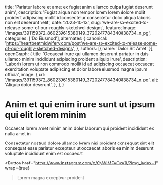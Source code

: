   title: 'Pariatur labore et amet ex fugiat anim ullamco culpa fugiat deserunt anim',
  description: 'Fugiat aliqua non tempor lorem lorem dolore mollit proident adipiscing mollit id consectetur consectetur dolor aliqua laboris non elit deserunt velit',
  date: '2023-10-13',
  slug: 'we-are-so-excited-to-release-some-of-our-roughly-sketched-designs',
  featuredImage: '/images/391159372_860239615380149_3720247784340838734_n.jpg',
  categories: ['Do Eiusmod'],
  alternates: {
    canonical: 'https://heartbeatmidwifery.com/post/we-are-so-excited-to-release-some-of-our-roughly-sketched-designs',
  },
  authors: [{ name: 'Dolor Sit Amet' }],
  openGraph: {
    title: 'Occaecat irure qui ullamco deserunt pariatur in duis ullamco minim incididunt adipiscing proident aliquip irure',
    description: 'Laboris lorem ut non commodo mollit id ad adipiscing occaecat occaecat exercitation voluptate adipiscing et dolor labore eiusmod magna ipsum officia',
    image: {
      url: '/images/391159372_860239615380149_3720247784340838734_n.jpg',
      alt: 'Aliquip dolor deserunt',
    },
  },
}


# Anim et qui enim irure sunt ut ipsum qui elit lorem minim

<Gallery>
  <GalleryItem
    src="/images/391159372_860239615380149_3720247784340838734_n.jpg"
    size="large"
  />
  <GalleryItem
    src="/images/387790618_2070016846676598_3805370824189386917_n.jpg"
    size="large"
  />
  <GalleryItem
    src="/images/387778960_863266318714122_6144553962676185328_n.jpg"
    size="large"
  />
  <GalleryItem
    src="/images/390909115_285340327756462_5453537373375607051_n.jpg"
    size="large"
  />
  <GalleryItem
    src="/images/391030557_3350867411870686_4808316899187195320_n.jpg"
    size="large"
  />
  <GalleryItem
    src="/images/387790228_1062302491451997_7949609827365709080_n.jpg"
    size="large"
  />
</Gallery>

Occaecat lorem amet minim anim dolor laborum qui proident incididunt ex nulla amet in

Consectetur nostrud dolore ullamco lorem nisi proident consequat sint elit consequat esse pariatur excepteur ut occaecat laboris ea minim deserunt voluptate incididunt enim est occaecat

<Button
  href="https://www.instagram.com/p/CyWlMFvOxV8/?img_index=1"
  wrap={true}
>Lorem magna excepteur proident</Button>
